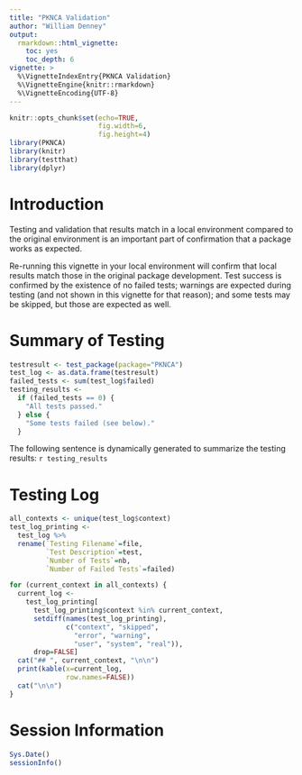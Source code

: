 ```yaml
---
title: "PKNCA Validation"
author: "William Denney"
output:
  rmarkdown::html_vignette:
    toc: yes
    toc_depth: 6
vignette: >
  %\VignetteIndexEntry{PKNCA Validation}
  %\VignetteEngine{knitr::rmarkdown}
  %\VignetteEncoding{UTF-8}
---
```


```r
knitr::opts_chunk$set(echo=TRUE,
                      fig.width=6,
                      fig.height=4)
library(PKNCA)
library(knitr)
library(testthat)
library(dplyr)
```

# Introduction

Testing and validation that results match in a local environment compared to the original environment is an important part of confirmation that a package works as expected.

Re-running this vignette in your local environment will confirm that local results match those in the original package development.  Test success is confirmed by the existence of no failed tests; warnings are expected during testing (and not shown in this vignette for that reason); and some tests may be skipped, but those are expected as well.

# Summary of Testing

```r
testresult <- test_package(package="PKNCA")
test_log <- as.data.frame(testresult)
failed_tests <- sum(test_log$failed)
testing_results <-
  if (failed_tests == 0) {
    "All tests passed."
  } else {
    "Some tests failed (see below)."
  }
```

The following sentence is dynamically generated to summarize the testing results:  `r testing_results`

# Testing Log

```r
all_contexts <- unique(test_log$context)
test_log_printing <-
  test_log %>%
  rename(`Testing Filename`=file,
         `Test Description`=test,
         `Number of Tests`=nb,
         `Number of Failed Tests`=failed)

for (current_context in all_contexts) {
  current_log <-
    test_log_printing[
      test_log_printing$context %in% current_context,
      setdiff(names(test_log_printing),
              c("context", "skipped",
                "error", "warning",
                "user", "system", "real")),
      drop=FALSE]
  cat("## ", current_context, "\n\n")
  print(kable(x=current_log,
              row.names=FALSE))
  cat("\n\n")
}
```

# Session Information

```r
Sys.Date()
sessionInfo()
```
